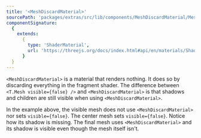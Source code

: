 ```yaml
---
title: '<MeshDiscardMaterial>'
sourcePath: 'packages/extras/src/lib/components/MeshDiscardMaterial/MeshDiscardMaterial.svelte'
componentSignature:
  {
    extends:
      {
        type: 'ShaderMaterial',
        url: 'https://threejs.org/docs/index.html#api/en/materials/ShaderMaterial'
      }
  }
---
```



`<MeshDiscardMaterial>` is a material that renders nothing. It does so by discarding everything in the fragment shader. The difference between `<T.Mesh visible={false} />` and `<MeshDiscardMaterial>` is that shadows and children are still visible when using `<MeshDiscardMaterial>`.

<Example path="extras/mesh-discard-material" />

In the example above, the visible mesh does not use `<MeshDiscardMaterial>` nor sets `visible={false}`. The center mesh sets `visible={false}`. Notice how its shadow is missing. The final mesh uses `<MeshDiscardMaterial>` and its shadow is visible even though the mesh itself isn't.
